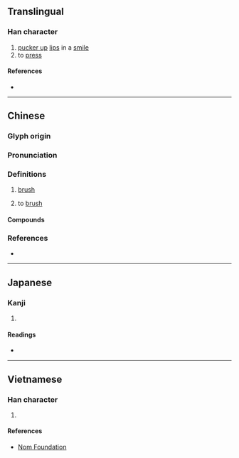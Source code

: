 {{character info}}
==Translingual==

===Han character===
{{Han char|rn=64|rad=手|as=05|sn=8|four=57047|canj=QRVP|ids=⿰扌民}}

# [[pucker up]] [[lips]] in a [[smile]]
# to [[press]]

====References====
* {{Han ref|kx=0424.100|dkj=11932|dj=0772.060|hdz=31859.030|uh=62BF|ud=25279|bh=A9D7|bd=43479}}

----

==Chinese==
{{zh-forms}}

===Glyph origin===
{{Han etym}}

===Pronunciation===
{{zh-pron
|m=mǐn
|c=man5,man4
|mn=bín
|mc=
|oc=y
|cat=n,v
}}

===Definitions===
{{zh-hanzi}}

# {{lb|zh|Hokkien}} [[brush]]
# {{lb|zh|Hokkien}} to [[brush]]

====Compounds====
{{zh-der|一抿子|抿嘴|抿子|抿頭|抿髮|抿泣|齒抿|齒抿仔|喙齒抿}}

===References===
* {{R:yue:Hanzi}}

----

==Japanese==

===Kanji===
{{ja-kanji|grade=|rs=手05}}

# {{rfdef|ja|sort=手05}}

====Readings====
* {{ja-readings|on=[[びん]] (bin), [[みん]] (min)|kun=[[なでる]] (naderu)}}

----

==Vietnamese==

===Han character===
{{vi-hantu|mân|rs=手05}}

# {{rfdef|vi|sort=手05}}

====References====
* [http://nomfoundation.org/common/nom_details.php?codepoint=62bf Nom Foundation]